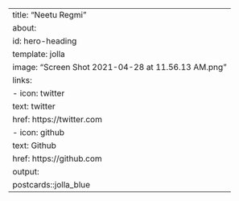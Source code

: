 
---
title: "Neetu Regmi"
about:
  id: hero-heading
  template: jolla
  image: "Screen Shot 2021-04-28 at 11.56.13 AM.png"
  links:
    - icon: twitter
      text: twitter
      href: https://twitter.com
    - icon: github
      text: Github
      href: https://github.com
output:
  postcards::jolla_blue
---















